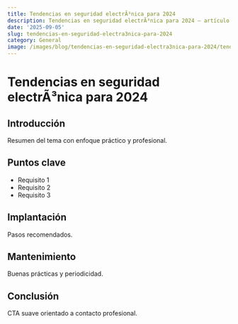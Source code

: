 ```yaml
---
title: Tendencias en seguridad electrÃ³nica para 2024
description: Tendencias en seguridad electrÃ³nica para 2024 — artículo técnico
date: '2025-09-05'
slug: tendencias-en-seguridad-electra3nica-para-2024
category: General
image: /images/blog/tendencias-en-seguridad-electra3nica-para-2024/tendencias-en-seguridad-electra3nica-para-2024-hero-001.webp
---
```


# Tendencias en seguridad electrÃ³nica para 2024

## Introducción

Resumen del tema con enfoque práctico y profesional.

## Puntos clave

- Requisito 1
- Requisito 2
- Requisito 3

## Implantación

Pasos recomendados.

## Mantenimiento

Buenas prácticas y periodicidad.

## Conclusión

CTA suave orientado a contacto profesional.
